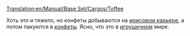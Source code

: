 [[Translation:en/Manual/Base Set/Cargos/Toffee]]

{{ru/Manual/Base Set/Cargos/Груз|груз=Ириски
|изображение=en/Manual/Base Set/Industries/ToffeeQuarry.png
|производит=[[ru/Manual/Base Set/Industries/Ирисовый карьер|Ирисовый карьер]]
|принимает=[[ru/Manual/Base Set/Industries/Конфетная фабрика|Конфетная фабрика]]
}}

Хоть это и тяжело, но конфеты добываются на [[ru/Manual/Base Set/Industries/Ирисовый карьер|ирисовом карьере]], а потом пакуются в [[ru/Manual/Base Set/Cargos/Конфеты|конфеты]]. Ясно, что это в [[ru/Manual/Климат|игрушечном]] мире.